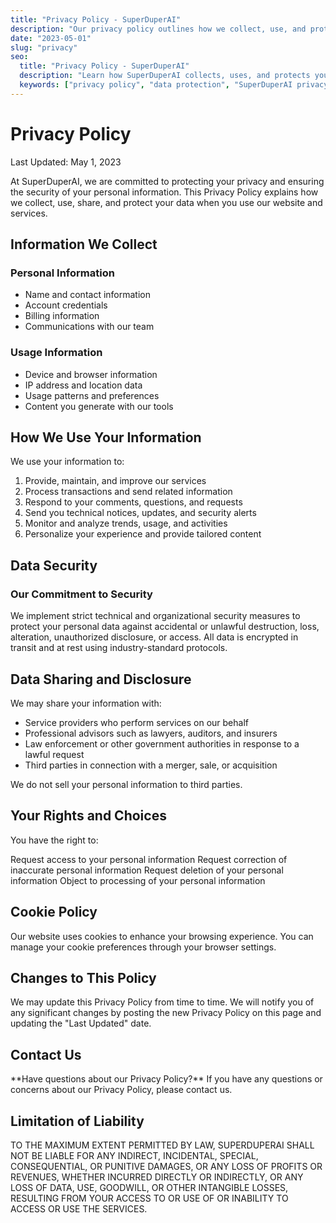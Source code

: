 ```yaml
---
title: "Privacy Policy - SuperDuperAI"
description: "Our privacy policy outlines how we collect, use, and protect your personal information."
date: "2023-05-01"
slug: "privacy"
seo:
  title: "Privacy Policy - SuperDuperAI"
  description: "Learn how SuperDuperAI collects, uses, and protects your personal information."
  keywords: ["privacy policy", "data protection", "SuperDuperAI privacy", "personal information"]
---
```


# Privacy Policy

<div className="text-lg mb-8 text-muted-foreground">
  Last Updated: May 1, 2023
</div>

At SuperDuperAI, we are committed to protecting your privacy and ensuring the security of your personal information. This Privacy Policy explains how we collect, use, share, and protect your data when you use our website and services.

## Information We Collect

<div className="grid grid-cols-1 md:grid-cols-2 gap-6 mt-4 mb-8">
  <div className="bg-card/50 p-6 rounded-lg border border-border/50">
    <h3 className="text-xl font-semibold mb-2">Personal Information</h3>
    <ul className="list-disc pl-5 space-y-1">
      <li>Name and contact information</li>
      <li>Account credentials</li>
      <li>Billing information</li>
      <li>Communications with our team</li>
    </ul>
  </div>
  
  <div className="bg-card/50 p-6 rounded-lg border border-border/50">
    <h3 className="text-xl font-semibold mb-2">Usage Information</h3>
    <ul className="list-disc pl-5 space-y-1">
      <li>Device and browser information</li>
      <li>IP address and location data</li>
      <li>Usage patterns and preferences</li>
      <li>Content you generate with our tools</li>
    </ul>
  </div>
</div>

## How We Use Your Information

We use your information to:

1. Provide, maintain, and improve our services
2. Process transactions and send related information
3. Respond to your comments, questions, and requests
4. Send you technical notices, updates, and security alerts
5. Monitor and analyze trends, usage, and activities
6. Personalize your experience and provide tailored content

## Data Security

<div className="p-6 bg-blue-500/10 border border-blue-500/20 rounded-lg mb-8">
  <h3 className="text-xl font-semibold text-blue-500 mb-2">Our Commitment to Security</h3>
  <div className="text-gray-800 dark:text-gray-300">
    We implement strict technical and organizational security measures to protect your personal data against accidental or unlawful destruction, loss, alteration, unauthorized disclosure, or access. All data is encrypted in transit and at rest using industry-standard protocols.
  </div>
</div>

## Data Sharing and Disclosure

We may share your information with:

- Service providers who perform services on our behalf
- Professional advisors such as lawyers, auditors, and insurers
- Law enforcement or other government authorities in response to a lawful request
- Third parties in connection with a merger, sale, or acquisition

We do not sell your personal information to third parties.

## Your Rights and Choices

You have the right to:

<Steps>
  <Step number="1" title="Access">
    Request access to your personal information
  </Step>
  <Step number="2" title="Correction">
    Request correction of inaccurate personal information
  </Step>
  <Step number="3" title="Deletion">
    Request deletion of your personal information
  </Step>
  <Step number="4" title="Objection">
    Object to processing of your personal information
  </Step>
</Steps>

## Cookie Policy

Our website uses cookies to enhance your browsing experience. You can manage your cookie preferences through your browser settings.

## Changes to This Policy

We may update this Privacy Policy from time to time. We will notify you of any significant changes by posting the new Privacy Policy on this page and updating the "Last Updated" date.

## Contact Us

<CTABox buttonHref="mailto:info@superduperai.co" buttonText="Contact Us">
  **Have questions about our Privacy Policy?**  
  If you have any questions or concerns about our Privacy Policy, please contact us.
</CTABox>

<VideoShowcase />

## Limitation of Liability

<div className="p-6 bg-card/50 border border-border/50 rounded-lg mb-8">
  <span className="block">
    TO THE MAXIMUM EXTENT PERMITTED BY LAW, SUPERDUPERAI SHALL NOT BE LIABLE FOR ANY INDIRECT, INCIDENTAL, SPECIAL, CONSEQUENTIAL, OR PUNITIVE DAMAGES, OR ANY LOSS OF PROFITS OR REVENUES, WHETHER INCURRED DIRECTLY OR INDIRECTLY, OR ANY LOSS OF DATA, USE, GOODWILL, OR OTHER INTANGIBLE LOSSES, RESULTING FROM YOUR ACCESS TO OR USE OF OR INABILITY TO ACCESS OR USE THE SERVICES.
  </span>
</div> 
